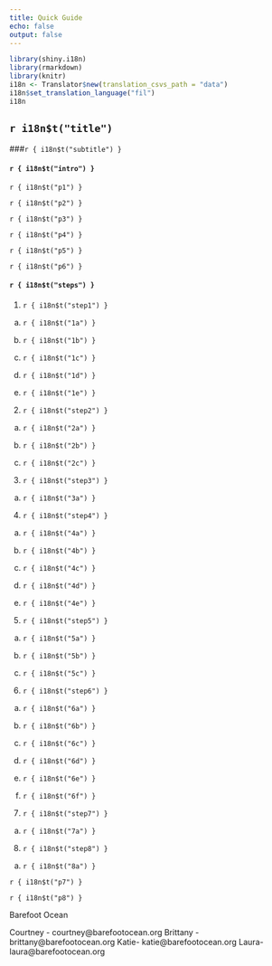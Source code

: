 ```yaml
---
title: Quick Guide
echo: false
output: false
---
```


```r
library(shiny.i18n)
library(rmarkdown)
library(knitr)
i18n <- Translator$new(translation_csvs_path = "data")
i18n$set_translation_language("fil")
i18n


```

## `r i18n$t("title")`

###`r { i18n$t("subtitle") }`

#### `r { i18n$t("intro") }`

`r { i18n$t("p1") }`

`r { i18n$t("p2") }`

`r { i18n$t("p3") }`

`r { i18n$t("p4") }`

`r { i18n$t("p5") }`

`r { i18n$t("p6") }`

#### `r { i18n$t("steps") }`

1. `r { i18n$t("step1") }`

  a. `r { i18n$t("1a") }`
  
  b. `r { i18n$t("1b") }`
  
  c. `r { i18n$t("1c") }`
  
  d. `r { i18n$t("1d") }`
  
  e. `r { i18n$t("1e") }`
  
2. `r { i18n$t("step2") }`

  a. `r { i18n$t("2a") }`
  
  b. `r { i18n$t("2b") }`
  
  c. `r { i18n$t("2c") }`
  
3. `r { i18n$t("step3") }`

  a. `r { i18n$t("3a") }`
  
4. `r { i18n$t("step4") }`

  a. `r { i18n$t("4a") }`
  
  b. `r { i18n$t("4b") }`
  
  c. `r { i18n$t("4c") }`
  
  d. `r { i18n$t("4d") }`
  
  e. `r { i18n$t("4e") }`
  
5. `r { i18n$t("step5") }`

  a. `r { i18n$t("5a") }`
  
  b. `r { i18n$t("5b") }`
  
  c. `r { i18n$t("5c") }`
  
6. `r { i18n$t("step6") }`

  a. `r { i18n$t("6a") }`
  
  b. `r { i18n$t("6b") }`
  
  c. `r { i18n$t("6c") }`
  
  d. `r { i18n$t("6d") }`
  
  e. `r { i18n$t("6e") }`
  
  f. `r { i18n$t("6f") }`
  
7. `r { i18n$t("step7") }`

  a. `r { i18n$t("7a") }`
  
8. `r { i18n$t("step8") }`

  a. `r { i18n$t("8a") }`
  
  
`r { i18n$t("p7") }`

`r { i18n$t("p8") }`

Barefoot Ocean

Courtney - courtney@barefootocean.org
Brittany - brittany@barefootocean.org
Katie- katie@barefootocean.org 
Laura- laura@barefootocean.org 
  
